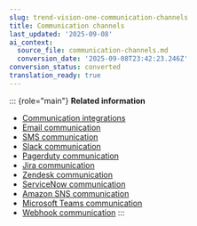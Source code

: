 ```yaml
---
slug: trend-vision-one-communication-channels
title: Communication channels
last_updated: '2025-09-08'
ai_context:
  source_file: communication-channels.md
  conversion_date: '2025-09-08T23:42:23.246Z'
conversion_status: converted
translation_ready: true
---
```


::: {role="main"}
**Related information**

- [Communication integrations](communication-integrations.mdx)
- [Email communication](email-communication.mdx)
- [SMS communication](sms-communication.mdx)
- [Slack communication](slack-communication.mdx)
- [Pagerduty communication](pagerduty-communication.mdx)
- [Jira communication](jira-communication.mdx)
- [Zendesk communication](zendesk-communication.mdx)
- [ServiceNow communication](servicenow-communication.mdx)
- [Amazon SNS communication](amazon-sns-communication.mdx)
- [Microsoft Teams communication](microsoft-teams-communication.mdx)
- [Webhook communication](webhook-communication.mdx)
:::
